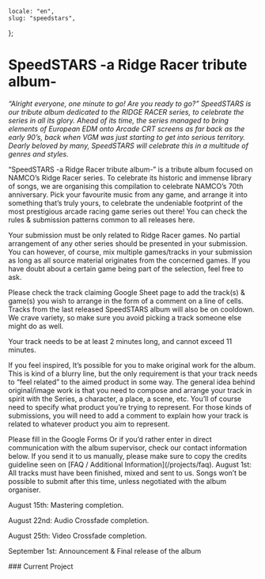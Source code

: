    locale: "en",
    slug: "speedstars",
};

# SpeedSTARS -a Ridge Racer tribute album-

_“Alright everyone, one minute to go! Are you ready to go?” SpeedSTARS is our tribute album dedicated to the RIDGE RACER series, to celebrate the series in all its glory. Ahead of its time, the series managed to bring elements of European EDM onto Arcade CRT screens as far back as the early 90’s, back when VGM was just starting to get into serious territory. Dearly beloved by many, SpeedSTARS will celebrate this in a multitude of genres and styles._

<WrappableParagraph title="Presentation">
    “SpeedSTARS -a Ridge Racer tribute album-” is a tribute album focused on
    NAMCO’s Ridge Racer series. To celebrate its historic and immense library of
    songs, we are organising this compilation to celebrate NAMCO’s 70th
    anniversary. Pick your favourite music from any game, and arrange it into
    something that’s truly yours, to celebrate the undeniable footprint of the
    most prestigious arcade racing game series out there!
</WrappableParagraph>

<WrappableParagraph title="General COUNTERFEST RECORDS Specific Rules">
    <CtaButton link="/projects/faq" icon="book">
        <span>
            You can check the rules & submission patterns common to all releases
            here.
        </span>
    </CtaButton>
</WrappableParagraph>

<WrappableParagraph title="SpeedSTARS Specific Music Rules">

Your submission must be only related to Ridge Racer games. No partial arrangement of any other series should be presented in your submission. You can however, of course, mix multiple games/tracks in your submission as long as all source material originates from the concerned games. If you have doubt about a certain game being part of the selection, feel free to ask.

Please check the track claiming Google Sheet page to add the track(s) & game(s) you wish to arrange in the form of a comment on a line of cells. Tracks from the last released SpeedSTARS album will also be on cooldown. We crave variety, so make sure you avoid picking a track someone else might do as well.

Your track needs to be at least 2 minutes long, and cannot exceed 11 minutes.

If you feel inspired, It’s possible for you to make original work for the album. This is kind of a blurry line, but the only requirement is that your track needs to “feel related” to the aimed product in some way. The general idea behind original/image work is that you need to compose and arrange your track in spirit with the Series, a character, a place, a scene, etc. You’ll of course need to specify what product you’re trying to represent. For those kinds of submissions, you will need to add a comment to explain how your track is related to whatever product you aim to represent.

</WrappableParagraph>

<WrappableParagraph title="Track Submission">

<CtaButton link='https://forms.gle/UBEAi14xdqUcEswY9' icon='envelope'>
	<span>Please fill in the Google Forms</span>
</CtaButton>
Or if you’d rather enter in direct communication with the album supervisor, check our contact information below. If you send it to us manually, please make sure to copy the credits guideline seen on [FAQ / Additional Information](/projects/faq).
</WrappableParagraph>

<WrappableParagraph title="Deadlines">
August 1st: All tracks must have been finished, mixed and sent to us. Songs won’t be possible to submit after this time, unless negotiated with the album organiser.

August 15th: Mastering completion.

August 22nd: Audio Crossfade completion.

August 25th: Video Crossfade completion.
  
September 1st: Announcement & Final release of the album
</WrappableParagraph>

<WrappableParagraph title="Releases Information">
### Current Project
<ProjectInformation slug="speedstars"/>
</WrappableParagraph>